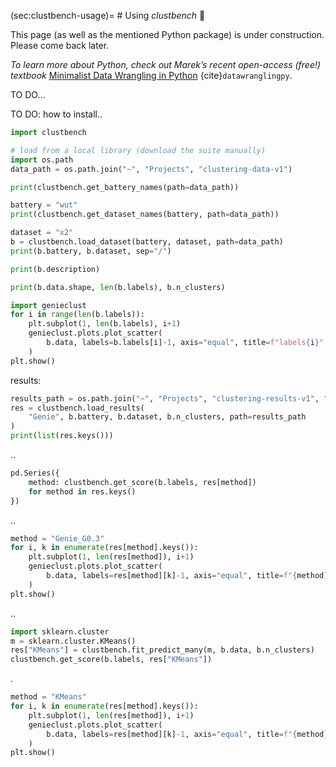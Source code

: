 (sec:clustbench-usage)=
# Using *clustbench* 🚧

::::{todo}
This page (as well as the mentioned Python package)
is under construction. Please come back later.
::::


::::{note}
*To learn more about Python,
check out Marek's recent open-access (free!) textbook*
[Minimalist Data Wrangling in Python](https://datawranglingpy.gagolewski.com/)
{cite}`datawranglingpy`.
::::

TO DO...

TO DO: how to install..

```python
import clustbench
```



```python
# load from a local library (download the suite manually)
import os.path
data_path = os.path.join("~", "Projects", "clustering-data-v1")
```

```python
print(clustbench.get_battery_names(path=data_path))
```


```python
battery = "wut"
print(clustbench.get_dataset_names(battery, path=data_path))
```



```python
dataset = "x2"
b = clustbench.load_dataset(battery, dataset, path=data_path)
print(b.battery, b.dataset, sep="/")
```

```python
print(b.description)
```

```python
print(b.data.shape, len(b.labels), b.n_clusters)
```


```python
import genieclust
for i in range(len(b.labels)):
    plt.subplot(1, len(b.labels), i+1)
    genieclust.plots.plot_scatter(
        b.data, labels=b.labels[i]-1, axis="equal", title=f"labels{i}"
    )
plt.show()
```


results:

```python
results_path = os.path.join("~", "Projects", "clustering-results-v1", "original")
res = clustbench.load_results(
    "Genie", b.battery, b.dataset, b.n_clusters, path=results_path
)
print(list(res.keys()))
```

..

```python
pd.Series({
    method: clustbench.get_score(b.labels, res[method])
    for method in res.keys()
})
```

..

```python
method = "Genie_G0.3"
for i, k in enumerate(res[method].keys()):
    plt.subplot(1, len(res[method]), i+1)
    genieclust.plots.plot_scatter(
        b.data, labels=res[method][k]-1, axis="equal", title=f"{method}; k={k}"
    )
plt.show()
```

..

```python
import sklearn.cluster
m = sklearn.cluster.KMeans()
res["KMeans"] = clustbench.fit_predict_many(m, b.data, b.n_clusters)
clustbench.get_score(b.labels, res["KMeans"])
```


.


```python
method = "KMeans"
for i, k in enumerate(res[method].keys()):
    plt.subplot(1, len(res[method]), i+1)
    genieclust.plots.plot_scatter(
        b.data, labels=res[method][k]-1, axis="equal", title=f"{method}; k={k}"
    )
plt.show()
```
